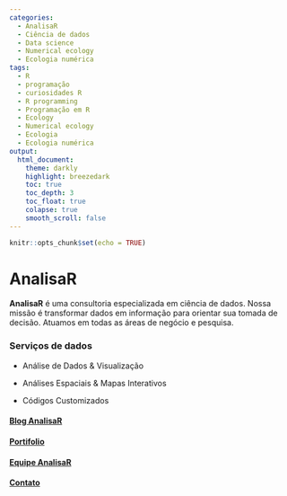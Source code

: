 ```yaml
---
categories:
  - AnalisaR
  - Ciência de dados
  - Data science
  - Numerical ecology
  - Ecologia numérica
tags:
  - R
  - programação
  - curiosidades R
  - R programming
  - Programação em R
  - Ecology
  - Numerical ecology
  - Ecologia
  - Ecologia numérica
output: 
  html_document:
    theme: darkly
    highlight: breezedark
    toc: true
    toc_depth: 3
    toc_float: true
    colapse: true
    smooth_scroll: false
---
```


```r
knitr::opts_chunk$set(echo = TRUE)
```

# **AnalisaR**{.tabset .tabset-fade .tabset-pills}

**AnalisaR** é uma consultoria especializada em ciência de dados. Nossa missão é transformar dados em informação para orientar sua tomada de decisão. Atuamos em todas as áreas de negócio e pesquisa.

### Serviços de dados{.tabset}

- Análise de Dados & Visualização

- Análises Espaciais & Mapas Interativos

- Códigos Customizados


#### [Blog AnalisaR](Blog-AnalisaR.html){.tabset}

#### [Portifolio](Portifolio.html){.tabset}

#### [Equipe AnalisaR](Equipe-AnalisaR.html){.tabset}

#### [Contato](Contato.html){.tabset}